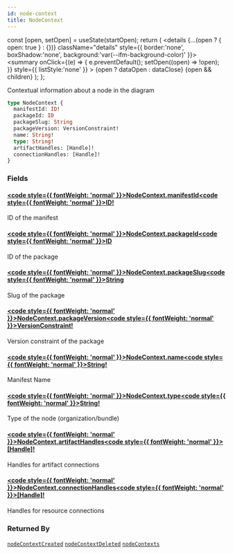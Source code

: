 ```yaml
---
id: node-context
title: NodeContext
---
```









  const [open, setOpen] = useState(startOpen);
  return (
    <details {...(open ? { open: true } : {})} className="details" style={{ border:'none', boxShadow:'none', background:'var(--ifm-background-color)' }}>
      <summary
        onClick={(e) => {
          e.preventDefault();
          setOpen((open) => !open);
        }}
        style={{ listStyle:'none' }}
      >
      {open ? dataOpen : dataClose}
      </summary>
      {open && children}
    </details>
  );
};








Contextual information about a node in the diagram


```graphql
type NodeContext {
  manifestId: ID!
  packageId: ID
  packageSlug: String
  packageVersion: VersionConstraint!
  name: String!
  type: String!
  artifactHandles: [Handle]!
  connectionHandles: [Handle]!
}
```




### Fields

#### [<code style={{ fontWeight: 'normal' }}>NodeContext.<b>manifestId</b></code>](#)<Bullet />[<code style={{ fontWeight: 'normal' }}><b>ID!</b></code>](/swapi/types/scalars/id.mdx) <Badge class="badge badge--secondary badge--non_null" text="non-null"/> <Badge class="badge badge--secondary " text="scalar"/> 
ID of the manifest


#### [<code style={{ fontWeight: 'normal' }}>NodeContext.<b>packageId</b></code>](#)<Bullet />[<code style={{ fontWeight: 'normal' }}><b>ID</b></code>](/swapi/types/scalars/id.mdx) <Badge class="badge badge--secondary " text="scalar"/> 
ID of the package


#### [<code style={{ fontWeight: 'normal' }}>NodeContext.<b>packageSlug</b></code>](#)<Bullet />[<code style={{ fontWeight: 'normal' }}><b>String</b></code>](/swapi/types/scalars/string.mdx) <Badge class="badge badge--secondary " text="scalar"/> 
Slug of the package


#### [<code style={{ fontWeight: 'normal' }}>NodeContext.<b>packageVersion</b></code>](#)<Bullet />[<code style={{ fontWeight: 'normal' }}><b>VersionConstraint!</b></code>](/swapi/types/scalars/version-constraint.mdx) <Badge class="badge badge--secondary badge--non_null" text="non-null"/> <Badge class="badge badge--secondary " text="scalar"/> 
Version constraint of the package


#### [<code style={{ fontWeight: 'normal' }}>NodeContext.<b>name</b></code>](#)<Bullet />[<code style={{ fontWeight: 'normal' }}><b>String!</b></code>](/swapi/types/scalars/string.mdx) <Badge class="badge badge--secondary badge--non_null" text="non-null"/> <Badge class="badge badge--secondary " text="scalar"/> 
Manifest Name


#### [<code style={{ fontWeight: 'normal' }}>NodeContext.<b>type</b></code>](#)<Bullet />[<code style={{ fontWeight: 'normal' }}><b>String!</b></code>](/swapi/types/scalars/string.mdx) <Badge class="badge badge--secondary badge--non_null" text="non-null"/> <Badge class="badge badge--secondary " text="scalar"/> 
Type of the node (organization/bundle)


#### [<code style={{ fontWeight: 'normal' }}>NodeContext.<b>artifactHandles</b></code>](#)<Bullet />[<code style={{ fontWeight: 'normal' }}><b>[Handle]!</b></code>](/swapi/types/objects/handle.mdx) <Badge class="badge badge--secondary badge--non_null" text="non-null"/> <Badge class="badge badge--secondary " text="object"/> 
Handles for artifact connections


#### [<code style={{ fontWeight: 'normal' }}>NodeContext.<b>connectionHandles</b></code>](#)<Bullet />[<code style={{ fontWeight: 'normal' }}><b>[Handle]!</b></code>](/swapi/types/objects/handle.mdx) <Badge class="badge badge--secondary badge--non_null" text="non-null"/> <Badge class="badge badge--secondary " text="object"/> 
Handles for resource connections






### Returned By

[`nodeContextCreated`](/swapi/operations/subscriptions/node-context-created.mdx)  <Badge class="badge badge--secondary badge--relation" text="subscription"/><Bullet />[`nodeContextDeleted`](/swapi/operations/subscriptions/node-context-deleted.mdx)  <Badge class="badge badge--secondary badge--relation" text="subscription"/><Bullet />[`nodeContexts`](/swapi/operations/queries/node-contexts.mdx)  <Badge class="badge badge--secondary badge--relation" text="query"/>